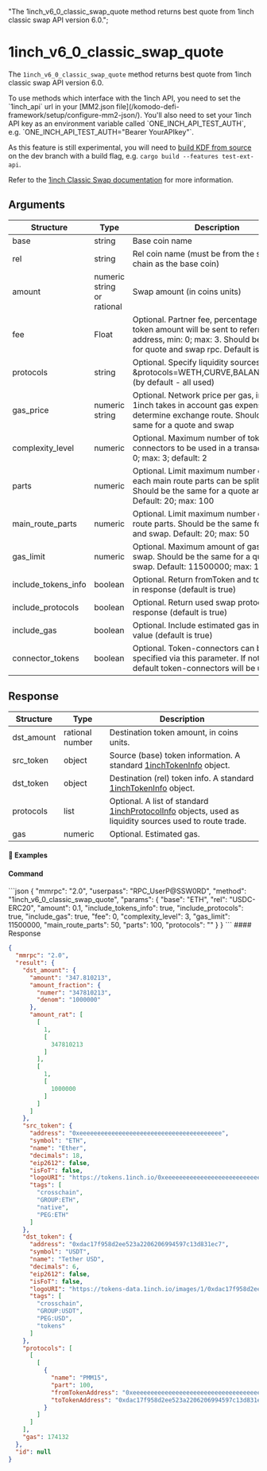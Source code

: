   "The 1inch_v6_0_classic_swap_quote method returns best quote from 1inch classic swap API version 6.0.";

# 1inch\_v6\_0\_classic\_swap\_quote

The `1inch_v6_0_classic_swap_quote` method returns best quote from 1inch classic swap API version 6.0.

<Note>
  To use methods which interface with the 1inch API, you need to set the `1inch_api` url in your [MM2.json file](/komodo-defi-framework/setup/configure-mm2-json/).
  You'll also need to set your 1inch API key as an environment variable called `ONE_INCH_API_TEST_AUTH`, e.g. `ONE_INCH_API_TEST_AUTH="Bearer YourAPIkey"`.

  As this feature is still experimental, you will need to [build KDF from source](https://github.com/KomodoPlatform/komodo-defi-framework?tab=readme-ov-file#building-from-source) on the dev branch with a build flag, e.g. `cargo build --features test-ext-api`.
</Note>

Refer to the [1inch Classic Swap documentation](https://portal.1inch.dev/documentation/apis/swap/classic-swap/quick-start) for more information.

## Arguments

| Structure             | Type                       | Description                                                                                                                                                     |
| --------------------- | -------------------------- | --------------------------------------------------------------------------------------------------------------------------------------------------------------- |
| base                  | string                     | Base coin name                                                                                                                                                  |
| rel                   | string                     | Rel coin name (must be from the same EVM chain as the base coin)                                                                                                |
| amount                | numeric string or rational | Swap amount (in coins units)                                                                                                                                    |
| fee                   | Float                      | Optional. Partner fee, percentage of src token amount will be sent to referrer address, min: 0; max: 3. Should be the same for quote and swap rpc. Default is 0 |
| protocols             | string                     | Optional. Specify liquidity sources e.g.: \&protocols=WETH,CURVE,BALANCER,...,ZRX (by default - all used)                                                       |
| gas\_price            | numeric string             | Optional. Network price per gas, in Gwei. 1inch takes in account gas expenses to determine exchange route. Should be the same for a quote and swap              |
| complexity\_level     | numeric                    | Optional. Maximum number of token-connectors to be used in a transaction, min: 0; max: 3; default: 2                                                            |
| parts                 | numeric                    | Optional. Limit maximum number of parts each main route parts can be split into. Should be the same for a quote and swap. Default: 20; max: 100                 |
| main\_route\_parts    | numeric                    | Optional. Limit maximum number of main route parts. Should be the same for a quote and swap. Default: 20; max: 50                                               |
| gas\_limit            | numeric                    | Optional. Maximum amount of gas for a swap. Should be the same for a quote and swap. Default: 11500000; max: 11500000                                           |
| include\_tokens\_info | boolean                    | Optional. Return fromToken and toToken info in response (default is true)                                                                                       |
| include\_protocols    | boolean                    | Optional. Return used swap protocols in response (default is true)                                                                                              |
| include\_gas          | boolean                    | Optional. Include estimated gas in return value (default is true)                                                                                               |
| connector\_tokens     | boolean                    | Optional. Token-connectors can be specified via this parameter. If not set, default token-connectors will be used                                               |

## Response

| Structure   | Type            | Description                                                                                                                                                                        |
| ----------- | --------------- | ---------------------------------------------------------------------------------------------------------------------------------------------------------------------------------- |
| dst\_amount | rational number | Destination token amount, in coins units.                                                                                                                                          |
| src\_token  | object          | Source (base) token information. A standard [1inchTokenInfo](/komodo-defi-framework/api/common_structures/orders/#1inch-token-info) object.                                        |
| dst\_token  | object          | Destination (rel) token info. A standard [1inchTokenInfo](/komodo-defi-framework/api/common_structures/orders/#1inch-token-info) object.                                           |
| protocols   | list            | Optional. A list of standard [1inchProtocolInfo](/komodo-defi-framework/api/common_structures/orders/#1inch-protocol-info) objects, used as liquidity sources used to route trade. |
| gas         | numeric         | Optional. Estimated gas.                                                                                                                                                           |

#### 📌 Examples

#### Command

<CodeGroup title="" tag="POST" label="1inch_v6_0_classic_swap_quote" mm2MethodDecorate="true">
  ```json
  {
    "mmrpc": "2.0",
    "userpass": "RPC_UserP@SSW0RD",
    "method": "1inch_v6_0_classic_swap_quote",
    "params": {
      "base": "ETH",
      "rel": "USDC-ERC20",
      "amount": 0.1,
      "include_tokens_info": true,
      "include_protocols": true,
      "include_gas": true,
      "fee": 0,
      "complexity_level": 3,
      "gas_limit": 11500000,
      "main_route_parts": 50,
      "parts": 100,
      "protocols": ""
    }
  }
  ```
</CodeGroup>

<CollapsibleSection expandedText="Hide Response" collapsedText="Show Response">
  #### Response

  ```json
  {
    "mmrpc": "2.0",
    "result": {
      "dst_amount": {
        "amount": "347.810213",
        "amount_fraction": {
          "numer": "347810213",
          "denom": "1000000"
        },
        "amount_rat": [
          [
            1,
            [
              347810213
            ]
          ],
          [
            1,
            [
              1000000
            ]
          ]
        ]
      },
      "src_token": {
        "address": "0xeeeeeeeeeeeeeeeeeeeeeeeeeeeeeeeeeeeeeeee",
        "symbol": "ETH",
        "name": "Ether",
        "decimals": 18,
        "eip2612": false,
        "isFoT": false,
        "logoURI": "https://tokens.1inch.io/0xeeeeeeeeeeeeeeeeeeeeeeeeeeeeeeeeeeeeeeee.png",
        "tags": [
          "crosschain",
          "GROUP:ETH",
          "native",
          "PEG:ETH"
        ]
      },
      "dst_token": {
        "address": "0xdac17f958d2ee523a2206206994597c13d831ec7",
        "symbol": "USDT",
        "name": "Tether USD",
        "decimals": 6,
        "eip2612": false,
        "isFoT": false,
        "logoURI": "https://tokens-data.1inch.io/images/1/0xdac17f958d2ee523a2206206994597c13d831ec7.webp",
        "tags": [
          "crosschain",
          "GROUP:USDT",
          "PEG:USD",
          "tokens"
        ]
      },
      "protocols": [
        [
          [
            {
              "name": "PMM15",
              "part": 100,
              "fromTokenAddress": "0xeeeeeeeeeeeeeeeeeeeeeeeeeeeeeeeeeeeeeeee",
              "toTokenAddress": "0xdac17f958d2ee523a2206206994597c13d831ec7"
            }
          ]
        ]
      ],
      "gas": 174132
    },
    "id": null
  }
  ```
</CollapsibleSection>
